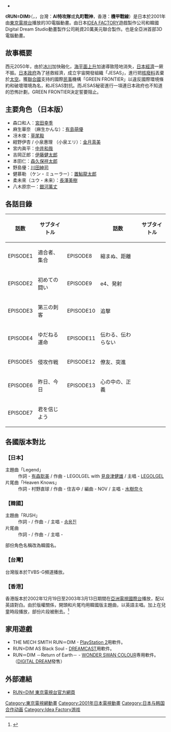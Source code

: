 {{Infobox animanga/Headerofja
|title= RUN=DIM
|image= 
|size= 300px
|caption= 
|japanese= ランディム
|english= Run=Dim
|kana= 
|romaji= 
|genre= 
}}
{{Infobox animanga/TVAnime
|標題= 
|圖像= 
|原案= [[桑名真吾|Shingo Kuwana]]
|原作= [[桑名真吾|Shingo Kuwana]]
|總導演= 
|導演= Sang Woo Goh
|系列構成= 
|腳本= [[桑名真吾|Shingo Kuwana]]
|人物原案= 
|人物設定= Hiromi Furuhara<br />Sayuri Suzuki
|機械設定= Hirofumi Sugimoto
|音樂= [[はい島邦明|Kuniaki Haishima]]
|音樂製作= Aoni production Co.,Ltd.
|動畫製作= IDEA Factory (日本)<br /> Digital Dream Studio (韓國)
|製作= [[東京電視台|東京電視台]]<br />Alpha Broadcast Production
|代理發行=  
|其他代理發行= 
|播放電視台= {{flagicon|Japan}} [[東京電視台|東京電視台]]
|其他電視台= 
|播放開始= 2001年4月1日
|播放結束= 2001年6月24日
|話數= 全13话
|其他= 
|版權= 
}}
{{Infobox animanga/Footerofja}}

*{{not|機甲戰線}}

《'''RUN=DIM'''》（{{lang-ja|ランディム}}，{{lang-ko|[[미래전사_런딤|미래전사 런딤]]}}，台灣：'''AI特攻隊'''或'''丸町戰神'''，香港：'''機甲戰線'''）是日本於2001年由[[東京電視台|東京電視台]]播放的3D電腦動畫。由日本[[IDEA_FACTORY|IDEA FACTORY]]遊戲製作公司和韓國Digital Dream Studio動畫製作公司耗資20萬美元聯合製作。也是全亞洲首部3D電腦動畫。

== 故事概要 ==
西元2050年，由於[[冰川|冰川]]加快融化，[[海平面上升|海平面上升]]加速導致陸地消失，[[日本經濟|日本經濟]]一厥不振。[[日本政府|日本政府]]為了拯救經濟，成立宇宙開發組織「JESAS」，進行把[[核廢料|核廢料]]丟棄於[[太空|太空]]。獲[[聯合國|聯合國]]支持的國際[[民事|民事]]機構「GREEN FRONTIER」以違反國際環境條約和破壞環境為名，和JESAS對抗。而JESAS秘密進行一項連日本政府也不知道的恐怖計劃，GREEN FRONTIER決定誓要阻止。

== 主要角色 （日本版）==
* 森口和人：[[宮田幸季|宮田幸季]]
* 麻生華奈 （麻生かんな）：[[有島モユ|有島萌優]]
* 冴木俊：[[草尾毅|草尾毅]]
* 紺野伊杏 / 小泉惠理 （小泉エリ）：[[金月真美|金月真美]]
* 宮内眞平：[[中井和哉|中井和哉]]
* 吉岡正郎：[[伊藤健太郎_(聲優)|伊藤健太郎]]
* 本田仁：[[森久保祥太郎|森久保祥太郎]]
* 野島優：[[川田紳司|川田紳司]]
* 健慕勒 （ケン・ミューラー）：[[置鮎龍太郎|置鮎龍太郎]]
* 柔未來（ユウ・未来）：[[長澤美樹|長澤美樹]]
* 八木原宗一：[[銀河萬丈|銀河萬丈]]

== 各話目錄 ==
{| class="wikitable" style="font-size:small"
|-
!話数!!サブタイトル!!rowspan="8"| !!話数!!サブタイトル
|-
|EPISODE1||適合者、集合||EPISODE8||縮まぬ、距離
|-
|EPISODE2||初めての闘い||EPISODE9||e4、発射
|-
|EPISODE3||第三の刺客||EPISODE10||追撃
|-
|EPISODE4||ゆだねる運命||EPISODE11||伝わる、伝わらない
|-
|EPISODE5||侵攻作戦||EPISODE12||僚友、突進
|-
|EPISODE6||昨日、今日||EPISODE13||心の中の、正義
|-
|EPISODE7||君を信じよう||colspan="2"|
|}

== 各國版本對比 ==
=== 【日本】 ===
; 主題曲「Legend」
: 作詞 - [[有森聡美|有森聡美]] / 作曲 - LEGOLGEL with [[見良津健雄|見良津健雄]] / 主唱 - [[LEGOLGEL|LEGOLGEL]]
; 片尾曲「Heaven Knows」
: 作詞 - 村野直球 / 作曲 - 住吉中 / 編曲 - NOV / 主唱 - [[水樹奈々|水樹奈々]]

=== 【韓國】 ===
; 主題曲「RUSH」
: 作詞 -  / 作曲 -  / 主唱 - [[송용진|송용진]]
; 片尾曲
: 作詞 -  / 作曲 -  / 主唱 - 

部份角色名稱改為韓國名。

=== 【台灣】 ===
台灣版本於TVBS-G頻道播放。

=== 【香港】 ===
香港版本於2002年12月19日至2003年3月13日期間在[[亞洲電視國際台|亞洲電視國際台]]播放，配以英語對白。由於版權關係，開頭和片尾均用韓國版主題曲，以英語主唱。加上在兒童時段播放，部份片段被刪去。<ref>{{Cite web |url=http://the-sun.on.cc/channels/ent/20021219/tv_eng.html |title=存档副本 |accessdate=2017-01-19 |archive-date=2017-01-31 |archive-url=https://web.archive.org/web/20170131200406/http://the-sun.on.cc/channels/ent/20021219/tv_eng.html |dead-url=no }}</ref>

== 家用遊戲 ==
* THE MECH SMITH RUN＝DIM - [[PlayStation_2|PlayStation 2]]用軟件。
* RUN=DIM AS Black Soul - [[DREAMCAST|DREAMCAST]]用軟件。
* RUN＝DIM －Return of Earth－ - [[WONDER_SWAN_COLOUR|WONDER SWAN COLOUR]]専用軟件。（[[DIGITAL_DREAM|DIGITAL DREAM]]發售）

== 外部連結 ==
* [http://www.tv-tokyo.co.jp/run/dim.html RUN=DIM 東京電視台官方網頁]{{Wayback|url=http://www.tv-tokyo.co.jp/run/dim.html |date=20150608124517 }}

[[Category:東京電視網動畫|Category:東京電視網動畫]]
[[Category:2001年日本電視動畫|Category:2001年日本電視動畫]]
[[Category:日本与韩国合作动画|Category:日本与韩国合作动画]]
[[Category:Idea_Factory游戏|Category:Idea Factory游戏]]